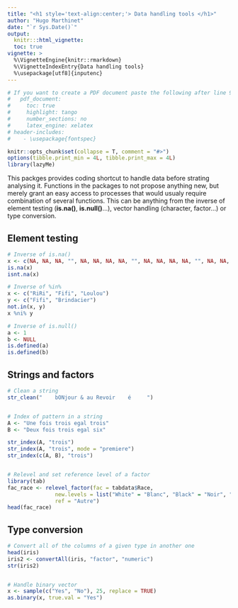 ```yaml
---
title: "<h1 style='text-align:center;'> Data handling tools </h1>"
author: "Hugo Marthinet"
date: "`r Sys.Date()`"
output:
  knitr:::html_vignette:
  toc: true
vignette: >
  %\VignetteEngine{knitr::rmarkdown}
  %\VignetteIndexEntry{Data handling tools}
  %\usepackage[utf8]{inputenc}
---
```


\setmainfont{Calibri Light}

```r

# If you want to create a PDF document paste the following after line 9 above:
#   pdf_document:
#     toc: true
#     highlight: tango
#     number_sections: no
#     latex_engine: xelatex    
# header-includes: 
#    - \usepackage{fontspec}

knitr::opts_chunk$set(collapse = T, comment = "#>")
options(tibble.print_min = 4L, tibble.print_max = 4L)
library(lazyMe)
```

This packges provides coding shortcut to handle data before strating analysing it. 
Functions in the packages to not propose anything new, but merely grant an easy access to processes that would usualy require combination of 
several functions. This can be anything from the inverse of element testing (**is.na()**, **is.null()**...), vector handling (character, factor...)
or type conversion.

## Element testing

```r
# Inverse of is.na()
x <- c(NA, NA, NA, "", NA, NA, NA, NA, "", NA, NA, NA, NA, "", NA, NA, NA, NA, "BATMAAAAAN")
is.na(x)
isnt.na(x)

# Inverse of %in%
x <- c("RiRi", "Fifi", "Loulou")
y <- c("Fifi", "Brindacier")
not.in(x, y)
x %ni% y

# Inverse of is.null()
a <- 1
b <- NULL
is.defined(a)
is.defined(b)
```

## Strings and factors

```r
# Clean a string
str_clean("    bONjour & au Revoir    é     ")


# Index of pattern in a string
A <- "Une fois trois egal trois"
B <- "Deux fois trois egal six"

str_index(A, "trois")
str_index(A, "trois", mode = "premiere")
str_index(c(A, B), "trois")


# Relevel and set reference level of a factor
library(tab)
fac_race <- relevel_factor(fac = tabdata$Race,
               new.levels = list("White" = "Blanc", "Black" = "Noir", "Mexican American" = "Hispanique", "Other" = "Autre"),
               ref = "Autre")
head(fac_race)
```

## Type conversion

```r
# Convert all of the columns of a given type in another one
head(iris)
iris2 <- convertAll(iris, "factor", "numeric")
str(iris2)


# Handle binary vector 
x <- sample(c("Yes", "No"), 25, replace = TRUE)
as.binary(x, true.val = "Yes")
```
